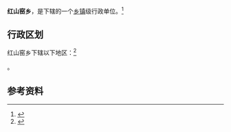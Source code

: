 {{中国乡级行政区|62/03/21/200/000}}

'''红山窑乡'''，是{{PRC admin/fullname|62/03/21/200/000|3}}下辖的一个[[乡镇|乡镇]]级行政单位。<ref>{{PRC admin/ref sgc|{{PRC admin/parent|62/03/21/200/000}}}}</ref>

== 行政区划 ==

红山窑乡下辖以下地区：<ref>{{PRC admin/ref sgc|62/03/21/200/000}}</ref>

{{PRC admin/children|62/03/21/200/000}}。

== 参考资料 ==

{{reflist}}

{{行政区划小作品}}
{{PRC admin/navcat|62/03/21/200/000}}